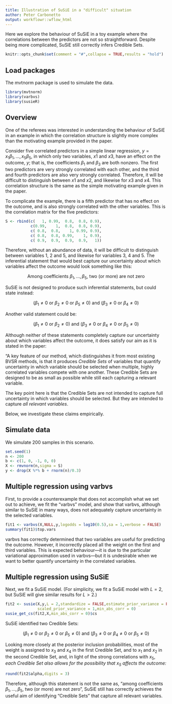 ```yaml
---
title: Illustration of SuSiE in a "difficult" situation
author: Peter Carbonetto
output: workflowr::wflow_html
---
```


Here we explore the behaviour of SuSiE in a toy example where the
correlations between the predictors are not so straightforward.
Despite being more complicated, SuSiE still correctly infers Credible
Sets.

```r
knitr::opts_chunk$set(comment = "#",collapse = TRUE,results = "hold")
```

Load packages
-------------

The mvtnorm package is used to simulate the data.

```r
library(mvtnorm)
library(varbvs)
library(susieR)
```

Overview
--------

One of the referees was interested in understanding the behaviour of
SuSiE in an example in which the correlation structure is slightly
more complex than the motivating example provided in the paper.

Consider five correlated predictors in a simple linear regression, $y =
x_1\beta_1, \ldots, x_5\beta_5$, in which only two variables, $x1$ and
$x3$, have an effect on the outcome, $y$; that is, the coefficients
$\beta_1$ and $\beta_3$ are both nonzero. The first two predictors are
very strongly correlated with each other, and the third and fourth
predictors are also very strongly correlated. Therefore, it will be
difficult to distinguish between $x1$ and $x2$, and likewise for $x3$
and $x4$. This correlation structure is the same as the simple
motivating example given in the paper.

To complicate the example, there is a fifth predictor that has no
effect on the outcome, and is also strongly correlated with the other
variables. This is the correlation matrix for the five predictors:

```r
S <- rbind(c(   1, 0.99,  0.8,  0.8, 0.9),
           c(0.99,    1,  0.8,  0.8, 0.9),
           c( 0.8,  0.8,    1, 0.99, 0.9),
           c( 0.8,  0.8, 0.99,    1, 0.9),
           c( 0.9,  0.9,  0.9,  0.9,   1))
```

Therefore, without an abundance of data, it will be difficult to
distinguish between variables 1, 2 and 5, and likewise for variables
3, 4 and 5. The inferential statement that would best capture our
uncertainty about which variables affect the outcome would look
something like this:

$$\mbox{Among coefficients $\beta_1, \ldots, \beta_5$, two (or more)
are not zero}$$

SuSiE is not designed to produce such inferential statements,
but could state instead:

$$(\beta_1 \neq 0 \mbox{ or } \beta_2 \neq 0 \mbox{ or } \beta_5 \neq
0) \mbox{ and } (\beta_3 \neq 0 \mbox{ or } \beta_4 \neq 0)$$

Another valid statement could be:

$$(\beta_1 \neq 0 \mbox{ or } \beta_2 \neq 0) \mbox{ and } (\beta_3
\neq 0 \mbox{ or } \beta_4 \neq 0 \mbox{ or } \beta_5 \neq 0)$$

Although neither of these statements completely capture our
uncertainty about which variables affect the outcome, it does satisfy
our aim as it is stated in the paper:

"A key feature of our method, which distinguishes it from most
existing BVSR methods, is that it produces *Credible Sets* of
variables that quantify uncertainty in which variable should be
selected when multiple, highly correlated variables compete with one
another. These Credible Sets are designed to be as small as possible
while still each capturing a relevant variable.

The key point here is that the Credible Sets are not intended to
capture full uncertainty in which variables should be selected. But
they are intended to capture *all relevant variables*.

Below, we investigate these claims empirically.

Simulate data
-------------

We simulate 200 samples in this scenario.

```r
set.seed(1)
n <- 200
b <- c(1, 0, -1, 0, 0)
X <- rmvnorm(n,sigma = S)
y <- drop(X %*% b + rnorm(n)/0.3)
```

Multiple regression using varbvs
--------------------------------

First, to provide a counterexample that does not accomplish what we
set out to achieve, we fit the "varbvs" model, and show that varbvs,
although similar to SuSiE in many ways, does not adequately capture
uncertainty in the selected variables.

```r
fit1 <- varbvs(X,NULL,y,logodds = log10(0.5),sa = 1,verbose = FALSE)
summary(fit1)$top.vars
```

varbvs has correctly determined that two variables are useful for
predicting the outcome. However, it incorrectly placed all the weight
on the first and third variables. This is expected behaviour---it is
due to the particular variational approximation used in varbvs---but
it is undesirable when we want to better quantify uncertainty in the
correlated variables.

Multiple regression using SuSiE
-------------------------------

Next, we fit a SuSiE model. (For simplicity, we fit a SuSiE model with
$L = 2$, but SuSiE will give similar results for $L > 2$.)

```r
fit2 <- susie(X,y,L = 2,standardize = FALSE,estimate_prior_variance = FALSE,
              scaled_prior_variance = 1,min_abs_corr = 0)
susie_get_cs(fit2,X,min_abs_corr = 0)$cs
```

SuSiE identified two Credible Sets:

$$(\beta_1 \neq 0 \mbox{ or } \beta_2 \neq 0 \mbox{ or } \beta_5 \neq
0) \mbox{ and } (\beta_3 \neq 0 \mbox{ or } \beta_4 \neq 0 \mbox{ or }
\beta_5 \neq 0)$$

Looking more closely at the posterior inclusion probabilities, most of
the weight is assigned to $x_3$ and $x_4$ in the first Credible Set,
and to $x_1$ and $x_2$ in the second Credible Set, and, in light of
the strong correlations with $x_5$, *each Credible Set also allows for
the possibility that $x_5$ affects the outcome:*

```r
round(fit2$alpha,digits = 3)
```

Therefore, although this statement is not the same as, "among
coefficients $\beta_1, \ldots, \beta_5$, two (or more) are not zero",
SuSiE still has correctly achieves the useful aim of identifying
"Credible Sets" that capture all relevant variables.
